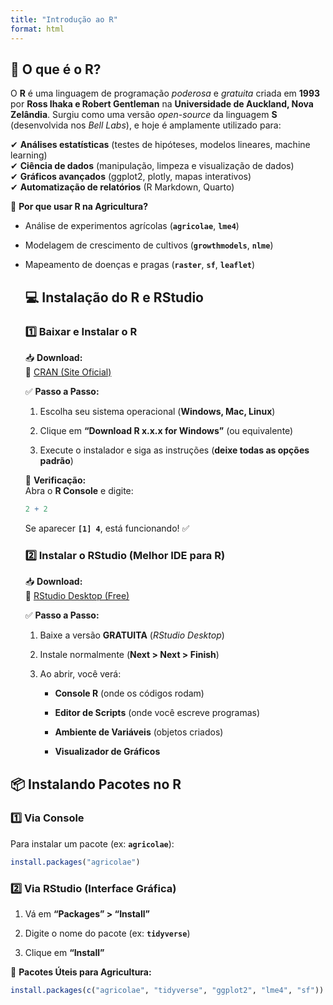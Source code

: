 ```yaml
---
title: "Introdução ao R"
format: html
---
```


## **🌱 O que é o R?**

O **R** é uma linguagem de programação *poderosa* e *gratuita* criada em **1993** por **Ross Ihaka e Robert Gentleman** na **Universidade de Auckland, Nova Zelândia**. Surgiu como uma versão *open-source* da linguagem **S** (desenvolvida nos *Bell Labs*), e hoje é amplamente utilizado para:

✔ **Análises estatísticas** (testes de hipóteses, modelos lineares, machine learning)\
✔ **Ciência de dados** (manipulação, limpeza e visualização de dados)\
✔ **Gráficos avançados** (ggplot2, plotly, mapas interativos)\
✔ **Automatização de relatórios** (R Markdown, Quarto)

🔹 **Por que usar R na Agricultura?**

-   Análise de experimentos agrícolas (**`agricolae`**, **`lme4`**)

-   Modelagem de crescimento de cultivos (**`growthmodels`**, **`nlme`**)

-   Mapeamento de doenças e pragas (**`raster`**, **`sf`**, **`leaflet`**)

    <div>

    ## **💻 Instalação do R e RStudio**

    </div>

    ### **1️⃣ Baixar e Instalar o R**

    📥 **Download:**\
    🔗 [CRAN (Site Oficial)](https://cran.r-project.org/)

    ✅ **Passo a Passo:**

    1.  Escolha seu sistema operacional (**Windows, Mac, Linux**)

    2.  Clique em **"Download R x.x.x for Windows"** (ou equivalente)

    3.  Execute o instalador e siga as instruções (**deixe todas as opções padrão**)

    🔹 **Verificação:**\
    Abra o **R Console** e digite:

    ```r
    2 + 2
    ```

    Se aparecer **`[1] 4`**, está funcionando! ✅

    ### **2️⃣ Instalar o RStudio (Melhor IDE para R)**

    📥 **Download:**\
    🔗 [RStudio Desktop (Free)](https://posit.co/download/rstudio-desktop/)

    ✅ **Passo a Passo:**

    1.  Baixe a versão **GRATUITA** (*RStudio Desktop*)

    2.  Instale normalmente (**Next \> Next \> Finish**)

    3.  Ao abrir, você verá:

        -   **Console R** (onde os códigos rodam)

        -   **Editor de Scripts** (onde você escreve programas)

        -   **Ambiente de Variáveis** (objetos criados)

        -   **Visualizador de Gráficos**

## **📦 Instalando Pacotes no R**

### **1️⃣ Via Console**

Para instalar um pacote (ex: **`agricolae`**):

```r
install.packages("agricolae")
```

### **2️⃣ Via RStudio (Interface Gráfica)**

1.  Vá em **"Packages" \> "Install"**

2.  Digite o nome do pacote (ex: **`tidyverse`**)

3.  Clique em **"Install"**

🔹 **Pacotes Úteis para Agricultura:**

```r
install.packages(c("agricolae", "tidyverse", "ggplot2", "lme4", "sf"))
```
